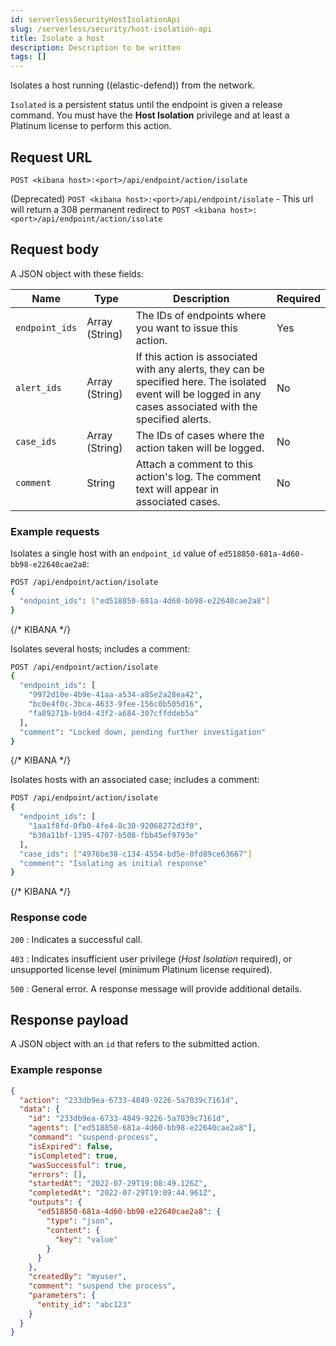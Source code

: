 ```yaml
---
id: serverlessSecurityHostIsolationApi
slug: /serverless/security/host-isolation-api
title: Isolate a host
description: Description to be written
tags: []
---
```


<div id="host-isolation-api"></div>

Isolates a host running ((elastic-defend)) from the network.

`Isolated` is a persistent status until the endpoint is given a release command. You must have the **Host Isolation** <DocLink id="serverlessSecurityEndpointManagementReq">privilege</DocLink> and at least a Platinum license to perform this action.

## Request URL

`POST <kibana host>:<port>/api/endpoint/action/isolate`

(Deprecated) `POST <kibana host>:<port>/api/endpoint/isolate` - This url will return a 308 permanent redirect to `POST <kibana host>:<port>/api/endpoint/action/isolate`

## Request body

A JSON object with these fields:

| Name | Type | Description | Required |
|---|---|---|---|
| `endpoint_ids` | Array (String) | The IDs of endpoints where you want to issue this action. | Yes |
| `alert_ids` | Array (String) | If this action is associated with any alerts, they can be specified here. The isolated event will be logged in any cases associated with the specified alerts. | No |
| `case_ids` | Array (String) | The IDs of cases where the action taken will be logged. | No |
| `comment` | String | Attach a comment to this action's log. The comment text will appear in associated cases. | No |

### Example requests

Isolates a single host with an `endpoint_id` value of `ed518850-681a-4d60-bb98-e22640cae2a8`:

```sh
POST /api/endpoint/action/isolate
{
  "endpoint_ids": ["ed518850-681a-4d60-bb98-e22640cae2a8"]
}
```
{/* KIBANA */}

Isolates several hosts; includes a comment:

```sh
POST /api/endpoint/action/isolate
{
  "endpoint_ids": [
  	"9972d10e-4b9e-41aa-a534-a85e2a28ea42",
  	"bc0e4f0c-3bca-4633-9fee-156c0b505d16",
  	"fa89271b-b9d4-43f2-a684-307cffddeb5a"
  ],
  "comment": "Locked down, pending further investigation"
}
```
{/* KIBANA */}

Isolates hosts with an associated case; includes a comment:

```sh
POST /api/endpoint/action/isolate
{
  "endpoint_ids": [
  	"1aa1f8fd-0fb0-4fe4-8c30-92068272d3f0",
  	"b30a11bf-1395-4707-b508-fbb45ef9793e"
  ],
  "case_ids": ["4976be38-c134-4554-bd5e-0fd89ce63667"]
  "comment": "Isolating as initial response"
}
```
{/* KIBANA */}

### Response code

`200` 
    : Indicates a successful call.

`403` 
    : 	Indicates insufficient user privilege (*Host Isolation* required), or unsupported license level (minimum Platinum license required).

`500` 
    : 	General error. A response message will provide additional details.

## Response payload

A JSON object with an `id` that refers to the submitted action.

### Example response

```json
{
  "action": "233db9ea-6733-4849-9226-5a7039c7161d",
  "data": {
    "id": "233db9ea-6733-4849-9226-5a7039c7161d",
    "agents": ["ed518850-681a-4d60-bb98-e22640cae2a8"],
    "command": "suspend-process",
    "isExpired": false,
    "isCompleted": true,
    "wasSuccessful": true,
    "errors": [],
    "startedAt": "2022-07-29T19:08:49.126Z",
    "completedAt": "2022-07-29T19:09:44.961Z",
    "outputs": {
      "ed518850-681a-4d60-bb98-e22640cae2a8": {
        "type": "json",
        "content": {
          "key": "value"
        }
      }
    },
    "createdBy": "myuser",
    "comment": "suspend the process",
    "parameters": {
      "entity_id": "abc123"
    }
  }
}
```
